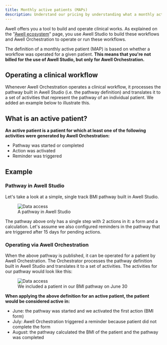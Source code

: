 ```yaml
---
title: Monthly active patients (MAPs)
description: Understand our pricing by understanding what a monthly active patient is
---
```


Awell offers you a tool to build and operate clinical works. As explained on the "[Awell ecosystem](/docs/getting-started/awell-ecosystem)" page, you use Awell Studio to build these workflows and Awell Orchestration to operate or run these workflows.

The definition of a monthly active patient (MAP) is based on whether a workflow was operated for a given patient. **This means that you're not billed for the use of Awell Studio, but only for Awell Orchestration.**

## Operating a clinical workflow

Whenever Awell Orchestration operates a clinical workflow, it processes the pathway built in Awell Studio (i.e. the pathway definition) and translates it to a set of activities that represent the pathway of an individual patient. We added an example below to illustrate this.

## What is an active patient?

**An active patient is a patient for which at least one of the following activities were generated by Awell Orchestration:**

- Pathway was started or completed
- Action was activated
- Reminder was triggered

## Example

### Pathway in Awell Studio

Let's take a look at a simple, single track BMI pathway built in Awell Studio.

<figure className="w-full flex flex-col justify-center text-center">
  <img
    src="https://res.cloudinary.com/da7x4rzl4/image/upload/v1651756063/Developer%20portal/BMI_pathway.png"
    alt="Data access"
    className="w-full mx-auto"
  />
  <figcaption className="dark:text-slate-400 pt-1">
    A pathway in Awell Studio
  </figcaption>
</figure>

The pathway above only has a single step with 2 actions in it: a form and a calculation. Let's assume we also configured reminders in the pathway that are triggered after 15 days for pending actions.

### Operating via Awell Orchestration

When the above pathway is published, it can be operated for a patient by Awell Orchestration. The Orchestrator processes the pathway definition built in Awell Studio and translates it to a set of activities. The activities for our pathway would look like this:

<figure className="w-full flex flex-col justify-center text-center">
  <img
    src="https://res.cloudinary.com/da7x4rzl4/image/upload/v1651756063/Developer%20portal/BMI_activities.png"
    alt="Data access"
    className="w-9/12 sm:w-7/12 mx-auto"
  />
  <figcaption className="dark:text-slate-400 pt-1">
    We included a patient in our BMI pathway on June 30
  </figcaption>
</figure>

**When applying the above definition for an active patient, the patient would be considered active in:**

- June: the pathway was started and we activated the first action (BMI form)
- July: Awell Orchestration triggered a reminder because patient did not complete the form
- August: the pathway calculated the BMI of the patient and the pathway was completed

